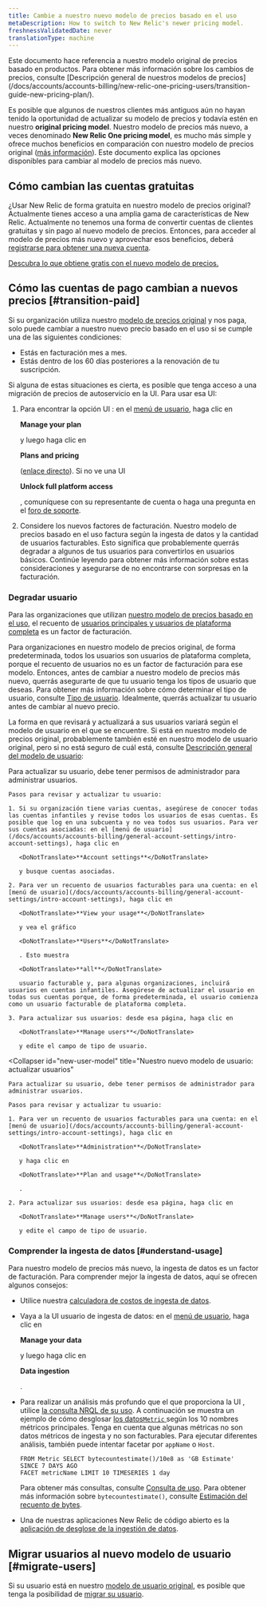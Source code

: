```yaml
---
title: Cambie a nuestro nuevo modelo de precios basado en el uso
metaDescription: How to switch to New Relic's newer pricing model.
freshnessValidatedDate: never
translationType: machine
---
```


<Callout variant="important">
  Este documento hace referencia a nuestro modelo original de precios basado en productos. Para obtener más información sobre los cambios de precios, consulte [Descripción general de nuestros modelos de precios](/docs/accounts/accounts-billing/new-relic-one-pricing-users/transition-guide-new-pricing-plan/).
</Callout>

Es posible que algunos de nuestros clientes más antiguos aún no hayan tenido la oportunidad de actualizar su modelo de precios y todavía estén en nuestro <DoNotTranslate>**original pricing model**</DoNotTranslate>. Nuestro modelo de precios más nuevo, a veces denominado <DoNotTranslate>**New Relic One pricing model**</DoNotTranslate>, es mucho más simple y ofrece muchos beneficios en comparación con nuestro modelo de precios original ([más información](/docs/accounts/accounts-billing/new-relic-one-pricing-billing/new-relic-one-pricing-billing)). Este documento explica las opciones disponibles para cambiar al modelo de precios más nuevo.

## Cómo cambian las cuentas gratuitas

¿Usar New Relic de forma gratuita en nuestro modelo de precios original? Actualmente tienes acceso a una amplia gama de características de New Relic. Actualmente no tenemos una forma de convertir cuentas de clientes gratuitas y sin pago al nuevo modelo de precios. Entonces, para acceder al modelo de precios más nuevo y aprovechar esos beneficios, deberá [registrarse para obtener una nueva cuenta](https://newrelic.com/signup).

[Descubra lo que obtiene gratis con el nuevo modelo de precios.](/docs/accounts/accounts-billing/new-relic-one-pricing-billing/new-relic-one-pricing-billing/#free)

## Cómo las cuentas de pago cambian a nuevos precios [#transition-paid]

Si su organización utiliza nuestro [modelo de precios original](/docs/accounts/original-accounts-billing/original-product-based-pricing/overview-user-models) y nos paga, solo puede cambiar a nuestro nuevo precio basado en el uso si se cumple una de las siguientes condiciones:

* Estás en facturación mes a mes.
* Estás dentro de los 60 días posteriores a la renovación de tu suscripción.

Si alguna de estas situaciones es cierta, es posible que tenga acceso a una migración de precios de autoservicio en la UI. Para usar esa UI:

1. Para encontrar la opción UI : en el [menú de usuario](/docs/accounts/accounts-billing/general-account-settings/intro-account-settings), haga clic en

   <DoNotTranslate>**Manage your plan**</DoNotTranslate>

   y luego haga clic en

   <DoNotTranslate>**Plans and pricing**</DoNotTranslate>

   ([enlace directo](https://one.newrelic.com/launcher/nr1-core.settings?pane=eyJhY2NvdW50SWQiOjI0NDEyODYsIm5lcmRsZXRJZCI6ImNvbW1lcmNlLW5lcmRsZXRzLm5yLXNob3AtZW50cnkiLCJwYXRoIjoiL3BsYW5zLWFuZC1wcmljaW5nIiwibWlncmF0aW9uRWxpZ2libGUiOnRydWUsImFjY291bnROYW1lIjoiU3RyYWRvcyBMYWJzIn0=&platform%5BaccountId%5D=)). Si no ve una UI

   <DoNotTranslate>**Unlock full platform access**</DoNotTranslate>

   , comuníquese con su representante de cuenta o haga una pregunta en el [foro de soporte](https://discuss.newrelic.com/).

2. Considere los nuevos factores de facturación. Nuestro modelo de precios basado en el uso factura según la ingesta de datos y la cantidad de usuarios facturables. Esto significa que probablemente querrás degradar a algunos de tus usuarios para convertirlos en usuarios básicos. Continúe leyendo para obtener más información sobre estas consideraciones y asegurarse de no encontrarse con sorpresas en la facturación.

### Degradar usuario

Para las organizaciones que utilizan [nuestro modelo de precios basado en el uso](/docs/accounts/accounts-billing/new-relic-one-pricing-billing/new-relic-one-pricing-billing/), el recuento de [usuarios principales y usuarios de plataforma completa](/docs/accounts/accounts-billing/new-relic-one-user-management/user-type) es un factor de facturación.

Para organizaciones en nuestro modelo de precios original, de forma predeterminada, todos los usuarios son usuarios de plataforma completa, porque el recuento de usuarios no es un factor de facturación para ese modelo. Entonces, antes de cambiar a nuestro modelo de precios más nuevo, querrás asegurarte de que tu usuario tenga los tipos de usuario que deseas. Para obtener más información sobre cómo determinar el tipo de usuario, consulte [Tipo de usuario](/docs/accounts/accounts-billing/new-relic-one-user-management/user-type). Idealmente, querrás actualizar tu usuario antes de cambiar al nuevo precio.

La forma en que revisará y actualizará a sus usuarios variará según el modelo de usuario en el que se encuentre. Si está en nuestro modelo de precios original, probablemente también esté en nuestro modelo de usuario original, pero si no está seguro de cuál está, consulte [Descripción general del modelo de usuario](/docs/accounts/original-accounts-billing/original-product-based-pricing/overview-user-models):

<CollapserGroup>
  <Collapser
    id="original-model"
    title="Nuestro modelo de usuario original: actualizar usuarios"
  >
    Para actualizar su usuario, debe tener permisos de administrador para administrar usuarios.

    Pasos para revisar y actualizar tu usuario:

    1. Si su organización tiene varias cuentas, asegúrese de conocer todas las cuentas infantiles y revise todos los usuarios de esas cuentas. Es posible que log en una subcuenta y no vea todos sus usuarios. Para ver sus cuentas asociadas: en el [menú de usuario](/docs/accounts/accounts-billing/general-account-settings/intro-account-settings), haga clic en

       <DoNotTranslate>**Account settings**</DoNotTranslate>

       y busque cuentas asociadas.

    2. Para ver un recuento de usuarios facturables para una cuenta: en el [menú de usuario](/docs/accounts/accounts-billing/general-account-settings/intro-account-settings), haga clic en

       <DoNotTranslate>**View your usage**</DoNotTranslate>

       y vea el gráfico

       <DoNotTranslate>**Users**</DoNotTranslate>

       . Esto muestra

       <DoNotTranslate>**all**</DoNotTranslate>

       usuario facturable y, para algunas organizaciones, incluirá usuarios en cuentas infantiles. Asegúrese de actualizar el usuario en todas sus cuentas porque, de forma predeterminada, el usuario comienza como un usuario facturable de plataforma completa.

    3. Para actualizar sus usuarios: desde esa página, haga clic en

       <DoNotTranslate>**Manage users**</DoNotTranslate>

       y edite el campo de tipo de usuario.
  </Collapser>

  <Collapser
    id="new-user-model"
    title="Nuestro nuevo modelo de usuario: actualizar usuarios"
  >
    Para actualizar su usuario, debe tener permisos de administrador para administrar usuarios.

    Pasos para revisar y actualizar tu usuario:

    1. Para ver un recuento de usuarios facturables para una cuenta: en el [menú de usuario](/docs/accounts/accounts-billing/general-account-settings/intro-account-settings), haga clic en

       <DoNotTranslate>**Administration**</DoNotTranslate>

       y haga clic en

       <DoNotTranslate>**Plan and usage**</DoNotTranslate>

       .

    2. Para actualizar sus usuarios: desde esa página, haga clic en

       <DoNotTranslate>**Manage users**</DoNotTranslate>

       y edite el campo de tipo de usuario.
  </Collapser>
</CollapserGroup>

### Comprender la ingesta de datos [#understand-usage]

Para nuestro modelo de precios más nuevo, la ingesta de datos es un factor de facturación. Para comprender mejor la ingesta de datos, aquí se ofrecen algunos consejos:

* Utilice nuestra [calculadora de costos de ingesta de datos](https://newrelic.com/blog/nerdlog/estimate-data-cost).

* Vaya a la UI usuario de ingesta de datos: en el [menú de usuario](/docs/accounts/accounts-billing/general-account-settings/intro-account-settings), haga clic en

  <DoNotTranslate>**Manage your data**</DoNotTranslate>

  y luego haga clic en

  <DoNotTranslate>**Data ingestion**</DoNotTranslate>

  .

* Para realizar un análisis más profundo que el que proporciona la UI , utilice [la consulta NRQL de su uso](/docs/accounts/accounts-billing/new-relic-one-pricing-billing/usage-queries-alerts). A continuación se muestra un ejemplo de cómo desglosar [los datos`Metric` ](/docs/telemetry-data-platform/understand-data/new-relic-data-types/#dimensional-metrics)según los 10 nombres métricos principales. Tenga en cuenta que algunas métricas no son datos métricos de ingesta y no son facturables. Para ejecutar diferentes análisis, también puede intentar facetar por `appName` o `Host`.

  ```
  FROM Metric SELECT bytecountestimate()/10e8 as 'GB Estimate' 
  SINCE 7 DAYS AGO 
  FACET metricName LIMIT 10 TIMESERIES 1 day
  ```

  Para obtener más consultas, consulte [Consulta de uso](/docs/accounts/accounts-billing/new-relic-one-pricing-users/usage-queries-alerts). Para obtener más información sobre `bytecountestimate()`, consulte [Estimación del recuento de bytes](/docs/accounts/accounts-billing/new-relic-one-pricing-billing/usage-queries-alerts/#byte-count-estimate).

* Una de nuestras aplicaciones New Relic de código abierto es la [aplicación de desglose de la ingestión de datos](https://newrelic.com/instant-observability/account-data-ingestion/51e66f0d-153c-493c-a75c-a386c3f170ce).

## Migrar usuarios al nuevo modelo de usuario [#migrate-users]

Si su usuario está en nuestro [modelo de usuario original](/docs/accounts/original-accounts-billing/original-users-roles/overview-user-models), es posible que tenga la posibilidad de [migrar su usuario](/docs/accounts/original-accounts-billing/original-users-roles/user-migration/).